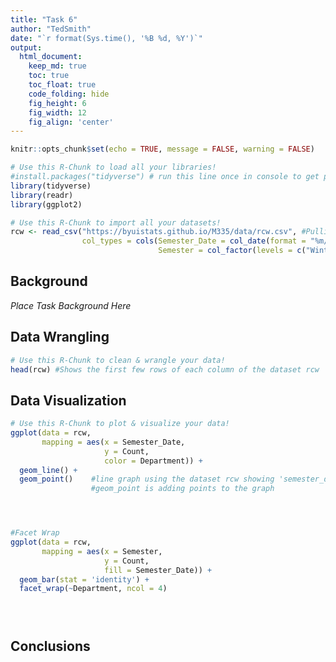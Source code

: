 ```yaml
---
title: "Task 6"
author: "TedSmith"
date: "`r format(Sys.time(), '%B %d, %Y')`"
output:
  html_document:  
    keep_md: true
    toc: true
    toc_float: true
    code_folding: hide
    fig_height: 6
    fig_width: 12
    fig_align: 'center'
---
```


```r
knitr::opts_chunk$set(echo = TRUE, message = FALSE, warning = FALSE)
```

```r
# Use this R-Chunk to load all your libraries!
#install.packages("tidyverse") # run this line once in console to get package
library(tidyverse)
library(readr)
library(ggplot2)
```

```r
# Use this R-Chunk to import all your datasets!
rcw <- read_csv("https://byuistats.github.io/M335/data/rcw.csv", #Pulling in the csv to use.
                col_types = cols(Semester_Date = col_date(format = "%m/%d/%y"), #
                                 Semester = col_factor(levels = c("Winter", "Spring", "Fall"))))
```

## Background

_Place Task Background Here_

## Data Wrangling

```r
# Use this R-Chunk to clean & wrangle your data!
head(rcw) #Shows the first few rows of each column of the dataset rcw
```

## Data Visualization

```r
# Use this R-Chunk to plot & visualize your data!
ggplot(data = rcw, 
       mapping = aes(x = Semester_Date, 
                     y = Count, 
                     color = Department)) +
  geom_line() +
  geom_point()    #line graph using the dataset rcw showing 'semester_date' on the x-axis and 'count' on the y-axis. The color of the graph is depicting what 'department' is shown.
                  #geom_point is adding points to the graph




#Facet Wrap
ggplot(data = rcw,
       mapping = aes(x = Semester,
                     y = Count,
                     fill = Semester_Date)) +
  geom_bar(stat = 'identity') +
  facet_wrap(~Department, ncol = 4)





```

## Conclusions
